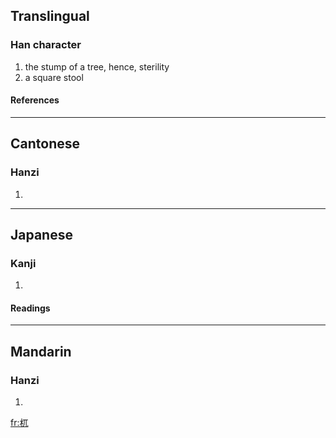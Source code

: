==Translingual==
===Han character===
{{Han char|rn=75|rad=木|as=03|sn=7|four=4191<sub>0</sub>|canj=木一山 (DMU)}}
# the stump of a tree, hence, sterility
# a square stool
====References====
{{Han ref|kx=0511.090|dkj=14457|dj=0895.080|hdz=21159.030|uh=674C|ud=26444|bh=CB42|bd=52034}}

----
==Cantonese==
===Hanzi===
{{yue-hanzi|jyut=|y=ngat6}}
# {{defn|Cantonese}}

----
==Japanese==
===Kanji===
{{ja-kanji|grade=|rs=木03}}
# {{defn|Japanese}} 
====Readings====
{{ja-readings|on=[[ごつ]] (gotsu), [[ごち]] (gochi), [[ぐつ]] (gutsu), [[ぐち]] (guchi)|kun=}}

----
==Mandarin==
===Hanzi===
{{cmn-hanzi|pin=[[wù]] (wu4)|wg=wu<sup>4</sup>}}
# {{defn|Mandarin}}

[[fr:杌]]